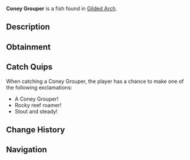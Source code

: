 {{FishInfobox
|image          = Coney Grouper.png
|rarity         = Common
|sea            = Second Sea
|location       = [[Gilded Arch]]
|sublocation    = 
|sources        = Crab Cage, Fishing Rod
|radar_location = 
|xp             = 90
|weather        = Windy
|time           = Day
|season         = Spring
|bait           = Insect
|base_weight    = 55
|base_value     = 180
|weight_range   = 41
|base_chance    = 110
|base_resil     = 105
}}
'''Coney Grouper''' is a {{Rarity|Common}} fish found in [[Gilded Arch]].

== Description ==
{{Description|A sturdy traveler roaming coastal boulder fields.|Bestiary Entry}}

== Obtainment ==
{{Description|Lurks in waters favored by pirates.|Bestiary Hint}}
{{Fish Availability|
Gilded Arch
|top_rods      = 
Free Spirit Rod\176068.38\0;
Azure Of Lagoon\167517.81\35318.79;
Great Rod of Oscar\156617.59\27705.99;
Astralhook Rod\156371.13\0;
Firefly Rod\155439.25\34194.04;
Fischer's Rod\125480.54\25321.38;
Fast Rod\125149.64\25254.61;
Resourceful Rod\151441.63\29198.76;
Nocturnal Rod\94938.96\92753.87;
Wildflower Rod\150363.41\35451.78;
Frog Rod\149322.47\34756.35;
Blazebringer Rod\152473.3\32731.83;
Verdant Shear Rod\147267.49\33495.18;
Trident Rod\142722.31\29531.78;
No-Life Rod\127644.24\25154.88;
Ethereal Prism Rod\124636.69\24704.24;
Seraphic Rod\124316.85\23635.26;
Challenger's Rod\123463.29\24075.01;
Depthseeker Rod\120643.26\26082.58;
Avalanche Rod\120185.3\26190.25;
Rod Of The Exalted One\120031.84\24101.13;
Rod Of The Forgotten Fang\119806.82\22512.56;
Volcanic Rod\119284.26\24371.42;
Zeus Rod\118914.07\24295.78;
Rod Of The Depths\118859.43\22381.8;
Steady Rod\116763.6\22178.39
|recommended   = Free Spirit Rod
}}

== Catch Quips ==
When catching a Coney Grouper, the player has a chance to make one of the following exclamations:
* A Coney Grouper!
* Rocky reef roamer!
* Stout and steady!

== Change History ==
{{Change History|{{subst:Current Version}}}}

== Navigation ==
{{Fish Navbox|Gilded Arch}}
